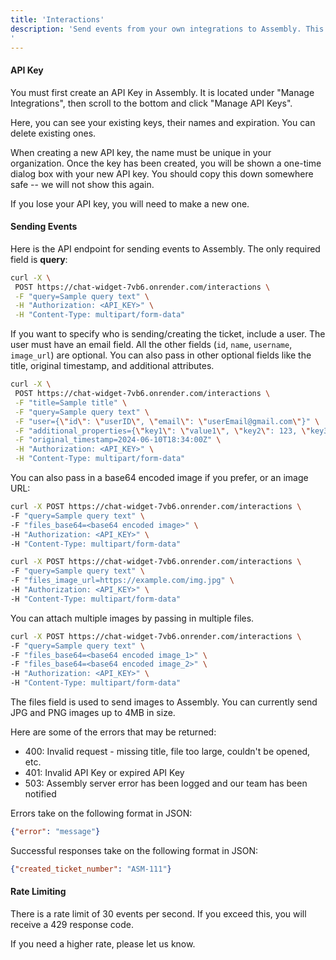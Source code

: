 ```yaml
---
title: 'Interactions'
description: 'Send events from your own integrations to Assembly. This is a great way to track how your customers are interacting with your product.
'
---
```

#### API Key

You must first create an API Key in Assembly. It is located under "Manage Integrations", then scroll to the bottom and click "Manage API Keys".

Here, you can see your existing keys, their names and expiration. You can delete existing ones. 

When creating a new API key, the name must be unique in your organization. Once the key has been created, you will be shown a one-time dialog box with your new API key. You should copy this down somewhere safe -- we will not show this again. 

If you lose your API key, you will need to make a new one.

#### Sending Events

Here is the API endpoint for sending events to Assembly. The only required field is <b>query</b>:

```bash
curl -X \
 POST https://chat-widget-7vb6.onrender.com/interactions \
 -F "query=Sample query text" \
 -H "Authorization: <API_KEY>" \
 -H "Content-Type: multipart/form-data" 
```

If you want to specify who is sending/creating the ticket, include a user. The user must have an email field. All the other fields (`id`, `name`, `username`, `image_url`) are optional.
You can also pass in other optional fields like the title, original timestamp, and additional attributes.

```bash
curl -X \
 POST https://chat-widget-7vb6.onrender.com/interactions \
 -F "title=Sample title" \
 -F "query=Sample query text" \
 -F "user={\"id\": \"userID\", \"email\": \"userEmail@gmail.com\"}" \
 -F "additional_properties={\"key1\": \"value1\", \"key2\": 123, \"key3\": \"value3\"}" \
 -F "original_timestamp=2024-06-10T18:34:00Z" \
 -H "Authorization: <API_KEY>" \
 -H "Content-Type: multipart/form-data"
```


You can also pass in a base64 encoded image if you prefer, or an image URL:

```bash
curl -X POST https://chat-widget-7vb6.onrender.com/interactions \
-F "query=Sample query text" \
-F "files_base64=<base64 encoded image>" \
-H "Authorization: <API_KEY>" \
-H "Content-Type: multipart/form-data"
```

```bash
curl -X POST https://chat-widget-7vb6.onrender.com/interactions \
-F "query=Sample query text" \
-F "files_image_url=https://example.com/img.jpg" \
-H "Authorization: <API_KEY>" \
-H "Content-Type: multipart/form-data"
```

You can attach multiple images by passing in multiple files.

```bash
curl -X POST https://chat-widget-7vb6.onrender.com/interactions \
-F "query=Sample query text" \
-F "files_base64=<base64 encoded image_1>" \
-F "files_base64=<base64 encoded image_2>" \
-H "Authorization: <API_KEY>" \
-H "Content-Type: multipart/form-data"
```


The files field is used to send images to Assembly. You can currently send JPG and PNG images up to 4MB in size.

Here are some of the errors that may be returned:

- 400: Invalid request - missing title, file too large, couldn't be opened, etc.
- 401: Invalid API Key or expired API Key
- 503: Assembly server error has been logged and our team has been notified

Errors take on the following format in JSON:

```json
{"error": "message"}
```

Successful responses take on the following format in JSON:

```json
{"created_ticket_number": "ASM-111"}
```

#### Rate Limiting

There is a rate limit of 30 events per second. If you exceed this, you will receive a 429 response code.

If you need a higher rate, please let us know.